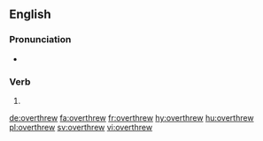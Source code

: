 ==English==

===Pronunciation===
* {{a|US}} {{IPA|/oʊ.vɚ.θɹu/|lang=en}}

===Verb===
{{head|en}}

# {{en-simple past of|overthrow}}

[[de:overthrew]]
[[fa:overthrew]]
[[fr:overthrew]]
[[hy:overthrew]]
[[hu:overthrew]]
[[pl:overthrew]]
[[sv:overthrew]]
[[vi:overthrew]]